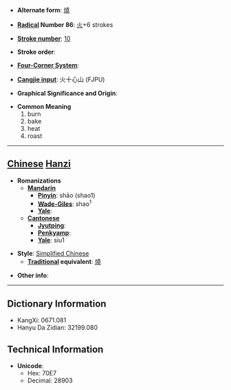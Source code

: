 * '''Alternate form''': [[燒]]

* '''[[Wiktionary:Chinese radical index| Radical]] Number 86''': [[Wiktionary:Chinese radical index 火|火]]+6 strokes

* '''[[Wiktionary:Chinese total strokes index|Stroke number]]''': [[Wiktionary:Chinese total strokes index 10|10]]

* '''Stroke order''': 

* '''[[Wiktionary:Chinese four corner index|Four-Corner System]]''': 

* '''[[Wiktionary:Chinese Cangjie index|Cangjie input]]''': 火十心山 (FJPU)

* '''Graphical Significance and Origin''': 

* '''Common Meaning'''
*#burn
*# bake
*# heat
*# roast


----

== [[Chinese]] [[Hanzi]] ==

* '''Romanizations'''
** '''[[Mandarin]]'''
*** '''[[Pinyin]]''': shāo (shao1)
*** '''[[Wade-Giles]]''': shao<sup>1</sup>
*** '''[[Yale]]''': 
** '''[[Cantonese]]'''
*** '''[[Jyutping]]''':
*** '''[[Penkyamp]]''': 
*** '''[[Yale]]''': siu1

* '''Style''': [[Simplified Chinese]] 
** '''[[Traditional Chinese|Traditional]] equivalent''': [[燒]]

* '''Other info''': 

----

== Dictionary Information ==

* KangXi: 0671.081
* Hanyu Da Zidian: 32199.080

== Technical Information ==

* '''Unicode''':
** Hex: 70E7
** Decimal: 28903